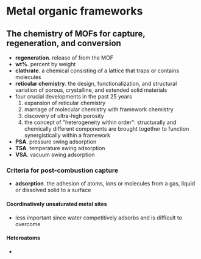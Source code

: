 # Metal organic frameworks


## The chemistry of MOFs for <CO2/> capture, regeneration, and conversion
- **<CO2 /> regeneration**. release of <CO2/> from the MOF
- **wt%**. percent by weight
- **clathrate**. a chemical consisting of a lattice that traps or contains molecules
- **reticular chemistry**. the design, functionalization, and structural variation of porous, crystalline, and extended solid materials
- four crucial developments in the past 25 years
  1. expansion of reticular chemistry
  2. marriage of molecular chemistry with framework chemistry
  3. discovery of ultra-high porosity
  4. the concept of "heterogeneity within order": structurally and chemically different components are brought together to function synergistically within a framework
- **PSA**. pressure swing adsorption
- **TSA**. temperature swing adsorption
- **VSA**. vacuum swing adsorption

### Criteria for post-combustion <CO2/> capture
- **adsorption**. the adhesion of atoms, ions or molecules from a gas, liquid or dissolved solid to a surface

#### Coordinatively unsaturated metal sites
- less important since water competitively adsorbs and is difficult to overcome

#### Heteroatoms
- 